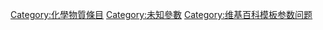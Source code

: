 {{emptycat}}
{{hiddencat}}

[[Category:化學物質條目|Category:化學物質條目]]
[[Category:未知參數|Category:未知參數]]
[[Category:维基百科模板参数问题|Category:维基百科模板参数问题]]